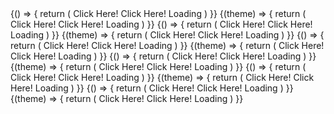 
<ExampleVrt>
  {() => {
    return (
      <React.Fragment>
        <p-button-regular>Click Here!</p-button-regular>
        <p-button-regular disabled="true">Click Here!</p-button-regular>
        <p-button-regular loading="true">Loading</p-button-regular>
      </React.Fragment>
    )
  }}
</ExampleVrt>

<ExampleVrt theme="dark">
  {(theme) => {
    return (
      <React.Fragment>
        <p-button-regular theme={theme}>Click Here!</p-button-regular>
        <p-button-regular theme={theme} disabled="true">Click Here!</p-button-regular>
        <p-button-regular theme={theme} loading="true">Loading</p-button-regular>
      </React.Fragment>
    )
  }}
</ExampleVrt>

<ExampleVrt>
  {() => {
    return (
      <React.Fragment>
        <p-button-regular variant="ghost">Click Here!</p-button-regular>
        <p-button-regular variant="ghost" disabled="true">Click Here!</p-button-regular>
        <p-button-regular variant="ghost" loading="true">Loading</p-button-regular>
      </React.Fragment>
    )
  }}
</ExampleVrt>

<ExampleVrt theme="dark">
  {(theme) => {
    return (
      <React.Fragment>
        <p-button-regular variant="ghost" theme={theme}>Click Here!</p-button-regular>
        <p-button-regular variant="ghost" theme={theme} disabled="true">Click Here!</p-button-regular>
        <p-button-regular variant="ghost" theme={theme} loading="true">Loading</p-button-regular>
      </React.Fragment>
    )
  }}
</ExampleVrt>

<ExampleVrt>
  {() => {
    return (
      <React.Fragment>
        <p-button-regular variant="highlight">Click Here!</p-button-regular>
        <p-button-regular variant="highlight" disabled="true">Click Here!</p-button-regular>
        <p-button-regular variant="highlight" loading="true">Loading</p-button-regular>
      </React.Fragment>
    )
  }}
</ExampleVrt>

<ExampleVrt theme="dark">
  {(theme) => {
    return (
      <React.Fragment>
        <p-button-regular variant="highlight" theme={theme}>Click Here!</p-button-regular>
        <p-button-regular variant="highlight" theme={theme} disabled="true">Click Here!</p-button-regular>
        <p-button-regular variant="highlight" theme={theme} loading="true">Loading</p-button-regular>
      </React.Fragment>
    )
  }}
</ExampleVrt>






<ExampleVrt>
  {() => {
    return (
      <React.Fragment>
        <p-button-regular href="/lorem/ipsum">Click Here!</p-button-regular>
        <p-button-regular href="/lorem/ipsum" disabled="true">Click Here!</p-button-regular>
        <p-button-regular href="/lorem/ipsum" loading="true">Loading</p-button-regular>
      </React.Fragment>
    )
  }}
</ExampleVrt>

<ExampleVrt theme="dark">
  {(theme) => {
    return (
      <React.Fragment>
        <p-button-regular href="/lorem/ipsum" theme={theme}>Click Here!</p-button-regular>
        <p-button-regular href="/lorem/ipsum" theme={theme} disabled="true">Click Here!</p-button-regular>
        <p-button-regular href="/lorem/ipsum" theme={theme} loading="true">Loading</p-button-regular>
      </React.Fragment>
    )
  }}
</ExampleVrt>

<ExampleVrt>
  {() => {
    return (
      <React.Fragment>
        <p-button-regular href="/lorem/ipsum" variant="ghost">Click Here!</p-button-regular>
        <p-button-regular href="/lorem/ipsum" variant="ghost" disabled="true">Click Here!</p-button-regular>
        <p-button-regular href="/lorem/ipsum" variant="ghost" loading="true">Loading</p-button-regular>
      </React.Fragment>
    )
  }}
</ExampleVrt>

<ExampleVrt theme="dark">
  {(theme) => {
    return (
      <React.Fragment>
        <p-button-regular href="/lorem/ipsum" variant="ghost" theme={theme}>Click Here!</p-button-regular>
        <p-button-regular href="/lorem/ipsum" variant="ghost" theme={theme} disabled="true">Click Here!</p-button-regular>
        <p-button-regular href="/lorem/ipsum" variant="ghost" theme={theme} loading="true">Loading</p-button-regular>
      </React.Fragment>
    )
  }}
</ExampleVrt>

<ExampleVrt>
  {() => {
    return (
      <React.Fragment>
        <p-button-regular href="/lorem/ipsum" variant="highlight">Click Here!</p-button-regular>
        <p-button-regular href="/lorem/ipsum" variant="highlight" disabled="true">Click Here!</p-button-regular>
        <p-button-regular href="/lorem/ipsum" variant="highlight" loading="true">Loading</p-button-regular>
      </React.Fragment>
    )
  }}
</ExampleVrt>

<ExampleVrt theme="dark">
  {(theme) => {
    return (
      <React.Fragment>
        <p-button-regular href="/lorem/ipsum" variant="highlight" theme={theme}>Click Here!</p-button-regular>
        <p-button-regular href="/lorem/ipsum" variant="highlight" theme={theme} disabled="true">Click Here!</p-button-regular>
        <p-button-regular href="/lorem/ipsum" variant="highlight" theme={theme} loading="true">Loading</p-button-regular>
      </React.Fragment>
    )
  }}
</ExampleVrt>
